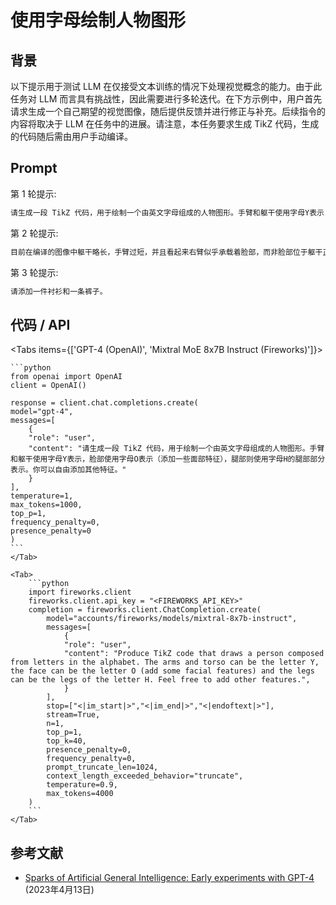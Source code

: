 # 使用字母绘制人物图形


## 背景
以下提示用于测试 LLM 在仅接受文本训练的情况下处理视觉概念的能力。由于此任务对 LLM 而言具有挑战性，因此需要进行多轮迭代。在下方示例中，用户首先请求生成一个自己期望的视觉图像，随后提供反馈并进行修正与补充。后续指令的内容将取决于 LLM 在任务中的进展。请注意，本任务要求生成 TikZ 代码，生成的代码随后需由用户手动编译。

## Prompt

第 1 轮提示:
```markdown
请生成一段 TikZ 代码，用于绘制一个由英文字母组成的人物图形。手臂和躯干使用字母Y表示，脸部使用字母O表示（添加一些面部特征），腿部则使用字母H的腿部部分表示。你可以自由添加其他特征。
```

第 2 轮提示:
```markdown
目前在编译的图像中躯干略长，手臂过短，并且看起来右臂似乎承载着脸部，而非脸部位于躯干正上方。能否对此进行修正？
```

第 3 轮提示:
```markdown
请添加一件衬衫和一条裤子。
```

## 代码 / API

<Tabs items={['GPT-4 (OpenAI)', 'Mixtral MoE 8x7B Instruct (Fireworks)']}>
    <Tab>
  
    ```python
    from openai import OpenAI
    client = OpenAI()

    response = client.chat.completions.create(
    model="gpt-4",
    messages=[
        {
        "role": "user",
        "content": "请生成一段 TikZ 代码，用于绘制一个由英文字母组成的人物图形。手臂和躯干使用字母Y表示，脸部使用字母O表示（添加一些面部特征），腿部则使用字母H的腿部部分表示。你可以自由添加其他特征。"
        }
    ],
    temperature=1,
    max_tokens=1000,
    top_p=1,
    frequency_penalty=0,
    presence_penalty=0
    )
    ```
    </Tab>

    <Tab>
        ```python
        import fireworks.client
        fireworks.client.api_key = "<FIREWORKS_API_KEY>"
        completion = fireworks.client.ChatCompletion.create(
            model="accounts/fireworks/models/mixtral-8x7b-instruct",
            messages=[
                {
                "role": "user",
                "content": "Produce TikZ code that draws a person composed from letters in the alphabet. The arms and torso can be the letter Y, the face can be the letter O (add some facial features) and the legs can be the legs of the letter H. Feel free to add other features.",
                }
            ],
            stop=["<|im_start|>","<|im_end|>","<|endoftext|>"],
            stream=True,
            n=1,
            top_p=1,
            top_k=40,
            presence_penalty=0,
            frequency_penalty=0,
            prompt_truncate_len=1024,
            context_length_exceeded_behavior="truncate",
            temperature=0.9,
            max_tokens=4000
        )
        ```
    </Tab>


</Tabs>

## 参考文献
- [Sparks of Artificial General Intelligence: Early experiments with GPT-4](https://arxiv.org/abs/2303.12712) (2023年4月13日)